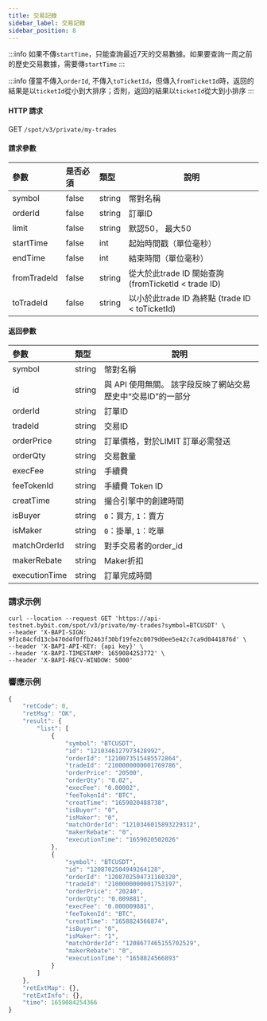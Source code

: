 ```yaml
---
title: 交易記錄
sidebar_label: 交易記錄
sidebar_position: 8
---
```


:::info
如果不傳`startTime`，只能查詢最近7天的交易數據。如果要查詢一周之前的歷史交易數據，需要傳`startTime`
:::

:::info
僅當不傳入<code>orderId</code>, 不傳入<code>toTicketId</code>，但傳入<code>fromTicketId</code>時，返回的結果是以<code>ticketId</code>從小到大排序；否則，返回的結果以<code>ticketId</code>從大到小排序
:::

#### HTTP 請求
GET <code>/spot/v3/private/my-trades</code>

#### 請求參數
| 參數 | 是否必須 | 類型 | 說明|
|:----- |:-------|:-----|------ |
| symbol               | false               | string          | 幣對名稱 |
| orderId              | false               | string          | 訂單ID |
| limit                | false               | string          | 默認50， 最大50 |
| startTime            | false               | int             | 起始時間戳（單位毫秒） |
| endTime              | false               | int             | 結束時間（單位毫秒） |
| fromTradeId          | false               | string          | 從大於此trade ID 開始查詢 (fromTicketId < trade ID) |
| toTradeId            | false               | string          | 以小於此trade ID 為終點 (trade ID < toTicketId) |

#### 返回參數
| 參數 | 類型 | 說明|
|:----- |:-----|----- |
| symbol                | string          | 幣對名稱 |
| id                    | string          | 與 API 使用無關。 該字段反映了網站交易歷史中“交易ID”的一部分 |
| orderId               | string          | 訂單ID |
| tradeId               | string          | 交易ID |
| orderPrice            | string          | 訂單價格，對於LIMIT 訂單必需發送 |
| orderQty              | string          | 交易數量 |
| execFee               | string          | 手續費 |
| feeTokenId            | string          | 手續費 Token ID |
| creatTime             | string          | 撮合引擎中的創建時間 |
| isBuyer               | string          | <code>0</code>：買方, <code>1</code>：賣方 |
| isMaker               | string          | <code>0</code>：掛單, <code>1</code>：吃單 |
| matchOrderId          | string          | 對手交易者的order_id |
| makerRebate           | string          | Maker折扣 |
| executionTime         | string          | 訂單完成時間 |

### 請求示例

<Tabs>
<TabItem value="console" label="Console">

```http
curl --location --request GET 'https://api-testnet.bybit.com/spot/v3/private/my-trades?symbol=BTCUSDT' \
--header 'X-BAPI-SIGN: 9f1c84cfd13cb470d4f0ffb2463f30bf19fe2c0079d0ee5e42c7ca9d0441876d' \
--header 'X-BAPI-API-KEY: {api key}' \
--header 'X-BAPI-TIMESTAMP: 1659084253772' \
--header 'X-BAPI-RECV-WINDOW: 5000'
```

</TabItem>
</Tabs>

### 響應示例

```javascript
{
    "retCode": 0,
    "retMsg": "OK",
    "result": {
        "list": [
            {
                "symbol": "BTCUSDT",
                "id": "1210346127973428992",
                "orderId": "1210073515485572864",
                "tradeId": "2100000000001769786",
                "orderPrice": "20500",
                "orderQty": "0.02",
                "execFee": "0.00002",
                "feeTokenId": "BTC",
                "creatTime": "1659020488738",
                "isBuyer": "0",
                "isMaker": "0",
                "matchOrderId": "1210346015893229312",
                "makerRebate": "0",
                "executionTime": "1659020502026"
            },
            {
                "symbol": "BTCUSDT",
                "id": "1208702504949264128",
                "orderId": "1208702504731160320",
                "tradeId": "2100000000001753197",
                "orderPrice": "20240",
                "orderQty": "0.009881",
                "execFee": "0.000009881",
                "feeTokenId": "BTC",
                "creatTime": "1658824566874",
                "isBuyer": "0",
                "isMaker": "1",
                "matchOrderId": "1208677465155702529",
                "makerRebate": "0",
                "executionTime": "1658824566893"
            }
        ]
    },
    "retExtMap": {},
    "retExtInfo": {},
    "time": 1659084254366
}
```
